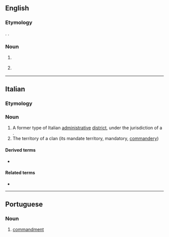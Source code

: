 ==English==
{{wikipedia|lang=en}}

===Etymology===
{{bor|en|it|mandamento}}. {{doublet|en|mandement}}.

===Noun===
{{en-noun}}

# {{l|it|mandamento}} {{gloss|former type of Italian administrative district; territory ruled by a praetor}}
# {{l|it|mandamento}} {{gloss|territory ruled by a Sicilian Mafia clan, under a {{l|it|capomandamento|gloss=family boss}}}}

----

==Italian==

===Etymology===
{{suffix|it|manda|mento|gloss1={{l|it|mandare}}}}

===Noun===
{{it-noun|m}}

# A former type of Italian [[administrative]] [[district]], under the jurisdiction of a {{l|it|pretore|gloss=[[praetor]]}} {{gloss|[[magistrate]]}}.
# The territory of a {{l|it|Cosa Nostra|gloss=Sicilian Mafia}} clan (its mandate territory, mandatory, [[commandery]])

====Derived terms====
* {{l|it|capomandamento}}

====Related terms====
* {{l|it|mandamentale}}

----

==Portuguese==

===Noun===
{{pt-noun|m}}

# {{lb|pt|chiefly|biblical}} [[commandment]] {{gloss|command or edict}}